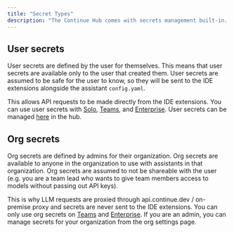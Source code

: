 ```yaml
---
title: "Secret Types"
description: "The Continue Hub comes with secrets management built-in. Secrets are values such as API keys or endpoints that can be shared across assistants and within organizations."
---
```


## User secrets

User secrets are defined by the user for themselves. This means that user secrets are available only to the user that created them. User secrets are assumed to be safe for the user to know, so they will be sent to the IDE extensions alongside the assistant `config.yaml`.

This allows API requests to be made directly from the IDE extensions. You can use user secrets with [Solo](/hub/governance/pricing#solo), [Teams](/hub/governance/pricing#teams), and [Enterprise](/hub/governance/pricing#enterprise). User secrets can be managed [here](https://hub.continue.dev/settings/secrets) in the hub.

## Org secrets

Org secrets are defined by admins for their organization. Org secrets are available to anyone in the organization to use with assistants in that organization. Org secrets are assumed to not be shareable with the user (e.g. you are a team lead who wants to give team members access to models without passing out API keys).

This is why LLM requests are proxied through api.continue.dev / on-premise proxy and secrets are never sent to the IDE extensions. You can only use org secrets on [Teams](/hub/governance/pricing#teams) and [Enterprise](/hub/governance/pricing#enterprise). If you are an admin, you can manage secrets for your organization from the org settings page.
